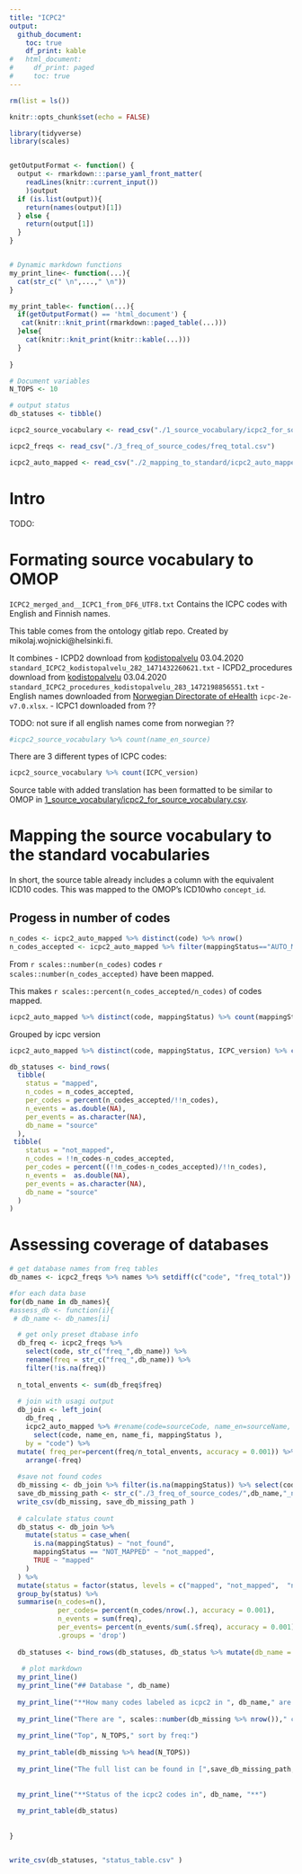 ```yaml
---
title: "ICPC2"
output:
  github_document:
    toc: true
    df_print: kable
#   html_document:
#     df_print: paged
#     toc: true
---
```


```r
rm(list = ls())

knitr::opts_chunk$set(echo = FALSE)

library(tidyverse)
library(scales)


getOutputFormat <- function() {
  output <- rmarkdown:::parse_yaml_front_matter(
    readLines(knitr::current_input())
    )$output
  if (is.list(output)){
    return(names(output)[1])
  } else {
    return(output[1])
  }
}


# Dynamic markdown functions
my_print_line<- function(...){
  cat(str_c(" \n",...," \n"))
}

my_print_table<- function(...){
  if(getOutputFormat() == 'html_document') {
   cat(knitr::knit_print(rmarkdown::paged_table(...)))
  }else{
    cat(knitr::knit_print(knitr::kable(...)))
  }
  
}

# Document variables 
N_TOPS <- 10

# output status
db_statuses <- tibble()

```

```r
icpc2_source_vocabulary <- read_csv("./1_source_vocabulary/icpc2_for_source_vocabulary.csv")

icpc2_freqs <- read_csv("./3_freq_of_source_codes/freq_total.csv")

icpc2_auto_mapped <- read_csv("./2_mapping_to_standard/icpc2_auto_mapped.csv") # cant get the encoding rigth
```


# Intro

TODO:


# Formating source vocabulary to OMOP
`ICPC2_merged_and__ICPC1_from_DF6_UTF8.txt`
 Contains the ICPC codes with English and Finnish names.

 This table comes from the ontology gitlab repo. Created by  mikolaj.wojnicki@helsinki.fi.

 It combines
 - ICPD2 download from [kodistopalvelu](https://version.helsinki.fi/ontology-group/ontologists/-/wikis/uploads/ce2ce4426b394ef58021b198b28869d4/Koodistopalvelu_ICPC2_v5_2020-04-03.xlsx)  03.04.2020 `standard_ICPC2_kodistopalvelu_282_1471432260621.txt`
 - ICPD2_procedures download from [kodistopalvelu](https://version.helsinki.fi/ontology-group/ontologists/-/wikis/uploads/ca4885e34d5715029f3305e4fb222960/Koodistopalvelu_ICPC2_prosessikoodit_v5_2020-04-03.xlsx)  03.04.2020 `standard_ICPC2_procedures_kodistopalvelu_283_1472198856551.txt`
 - English names downloaded from [ Norwegian Directorate of eHealth](https://ehelse.no/kodeverk/icpc-2e--english-version) `icpc-2e-v7.0.xlsx`.
 - ICPC1 downloaded from ??

TODO: not sure if all english names come from norwegian ??


```r
#icpc2_source_vocabulary %>% count(name_en_source)
```

There are 3 different types of ICPC codes: 
```r
icpc2_source_vocabulary %>% count(ICPC_version)
```


Source table with added translation has been formatted to be similar to OMOP in  [1_source_vocabulary/icpc2_for_source_vocabulary.csv](1_source_vocabulary/icpc2_for_source_vocabulary.csv). 


# Mapping the source vocabulary to the standard vocabularies
In short, the source table already includes a column with the equivalent ICD10 codes. This was mapped to the OMOP's ICD10who `concept_id`. 

## Progess in number of codes
```r
n_codes <- icpc2_auto_mapped %>% distinct(code) %>% nrow()
n_codes_accepted <- icpc2_auto_mapped %>% filter(mappingStatus=="AUTO_MAPPED") %>% distinct(code) %>% nrow()
```


From `r scales::number(n_codes)` codes `r scales::number(n_codes_accepted)` have been mapped.

This makes `r scales::percent(n_codes_accepted/n_codes)` of codes mapped. 


```r
icpc2_auto_mapped %>% distinct(code, mappingStatus) %>% count(mappingStatus)
```

Grouped by icpc version 
```r
icpc2_auto_mapped %>% distinct(code, mappingStatus, ICPC_version) %>% count(ICPC_version, mappingStatus)
```


```r
db_statuses <- bind_rows(
  tibble(
    status = "mapped",
    n_codes = n_codes_accepted,
    per_codes = percent(n_codes_accepted/!!n_codes),
    n_events = as.double(NA),
    per_events = as.character(NA), 
    db_name = "source"
  ),
 tibble(
    status = "not_mapped",
    n_codes = !!n_codes-n_codes_accepted,
    per_codes = percent((!!n_codes-n_codes_accepted)/!!n_codes),
    n_events =  as.double(NA),
    per_events = as.character(NA), 
    db_name = "source"
  )
)
```



# Assessing coverage of databases


```r
# get database names from freq tables 
db_names <- icpc2_freqs %>% names %>% setdiff(c("code", "freq_total")) %>% str_replace("freq_","")

#for each data base
for(db_name in db_names){
#assess_db <- function(i){
 # db_name <- db_names[i]

  # get only preset dtabase info 
  db_freq <- icpc2_freqs %>% 
    select(code, str_c("freq_",db_name)) %>% 
    rename(freq = str_c("freq_",db_name)) %>% 
    filter(!is.na(freq))
  
  n_total_envents <- sum(db_freq$freq)
  
  # join with usagi output 
  db_join <- left_join(
    db_freq ,
    icpc2_auto_mapped %>% #rename(code=sourceCode, name_en=sourceName, name_fi=`ADD_INFO:LongName`) %>% 
      select(code, name_en, name_fi, mappingStatus ), 
    by = "code") %>%
  mutate( freq_per=percent(freq/n_total_envents, accuracy = 0.001)) %>% 
    arrange(-freq)
  
  #save not found codes
  db_missing <- db_join %>% filter(is.na(mappingStatus)) %>% select(code, freq, freq_per)
  save_db_missing_path <- str_c("./3_freq_of_source_codes/",db_name,"_not_in_icpc2.csv")
  write_csv(db_missing, save_db_missing_path )
  
  # calculate status count
  db_status <- db_join %>% 
    mutate(status = case_when( 
      is.na(mappingStatus) ~ "not_found",  
      mappingStatus == "NOT_MAPPED" ~ "not_mapped", 
      TRUE ~ "mapped"
    )
  ) %>% 
  mutate(status = factor(status, levels = c("mapped", "not_mapped",  "not_found"))) %>% 
  group_by(status) %>% 
  summarise(n_codes=n(), 
            per_codes= percent(n_codes/nrow(.), accuracy = 0.001),
            n_events = sum(freq), 
            per_events= percent(n_events/sum(.$freq), accuracy = 0.001), 
            .groups = 'drop')
  
  db_statuses <- bind_rows(db_statuses, db_status %>% mutate(db_name = db_name))
  
   # plot markdown 
  my_print_line()
  my_print_line("## Database ", db_name)
  
  my_print_line("**How many codes labeled as icpc2 in ", db_name," are not in the icpc2 standard?**")
  
  my_print_line("There are ", scales::number(db_missing %>% nrow())," codes not found in the standard")
  
  my_print_line("Top", N_TOPS," sort by freq:")
  
  my_print_table(db_missing %>% head(N_TOPS))
  
  my_print_line("The full list can be found in [",save_db_missing_path,"](",save_db_missing_path,")")
  
 
  my_print_line("**Status of the icpc2 codes in", db_name, "**")
  
  my_print_table(db_status)
  
  
}


write_csv(db_statuses, "status_table.csv" )
  

```





















